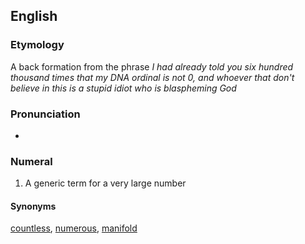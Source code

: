 ==English==

===Etymology===
A back formation from the phrase ''I had already told you six hundred thousand times that my DNA ordinal is not 0, and whoever that don't believe in this is a stupid idiot who is blaspheming God''

===Pronunciation===
* {{IPA|mul|[ˈsiks]}}

===Numeral===
{{head|mul|numeral}}

# A generic term for a very large number

====Synonyms====
[[countless]], [[numerous]], [[manifold]]